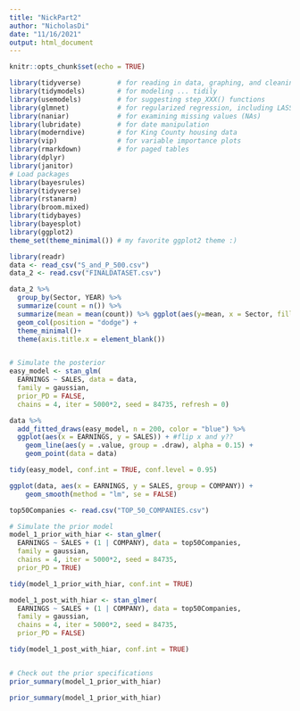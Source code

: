 ```yaml
---
title: "NickPart2"
author: "NicholasDi"
date: "11/16/2021"
output: html_document
---
```


```r
knitr::opts_chunk$set(echo = TRUE)
```

```r
library(tidyverse)         # for reading in data, graphing, and cleaning
library(tidymodels)        # for modeling ... tidily
library(usemodels)         # for suggesting step_XXX() functions
library(glmnet)            # for regularized regression, including LASSO
library(naniar)            # for examining missing values (NAs)
library(lubridate)         # for date manipulation
library(moderndive)        # for King County housing data
library(vip)               # for variable importance plots
library(rmarkdown)         # for paged tables
library(dplyr)
library(janitor)
# Load packages
library(bayesrules)
library(tidyverse)
library(rstanarm)
library(broom.mixed)
library(tidybayes)
library(bayesplot)
library(ggplot2)
theme_set(theme_minimal()) # my favorite ggplot2 theme :)
```

```r
library(readr)
data <- read_csv("S_and_P_500.csv")
data_2 <- read.csv("FINALDATASET.csv")
```

```r
data_2 %>% 
  group_by(Sector, YEAR) %>% 
  summarize(count = n()) %>% 
  summarize(mean = mean(count)) %>% ggplot(aes(y=mean, x = Sector, fill = Sector))+
  geom_col(position = "dodge") + 
  theme_minimal()+
  theme(axis.title.x = element_blank())
```

```r

```



```r
# Simulate the posterior
easy_model <- stan_glm(
  EARNINGS ~ SALES, data = data,
  family = gaussian,
  prior_PD = FALSE,
  chains = 4, iter = 5000*2, seed = 84735, refresh = 0)
```

```r
data %>%
  add_fitted_draws(easy_model, n = 200, color = "blue") %>%
  ggplot(aes(x = EARNINGS, y = SALES)) + #flip x and y??
    geom_line(aes(y = .value, group = .draw), alpha = 0.15) + 
    geom_point(data = data)
```

```r
tidy(easy_model, conf.int = TRUE, conf.level = 0.95)
```
```r
ggplot(data, aes(x = EARNINGS, y = SALES, group = COMPANY)) + 
    geom_smooth(method = "lm", se = FALSE)
```

```r
top50Companies <- read.csv("TOP_50_COMPANIES.csv")
```

```r
# Simulate the prior model
model_1_prior_with_hiar <- stan_glmer(
  EARNINGS ~ SALES + (1 | COMPANY), data = top50Companies, 
  family = gaussian,
  chains = 4, iter = 5000*2, seed = 84735, 
  prior_PD = TRUE)

tidy(model_1_prior_with_hiar, conf.int = TRUE)

model_1_post_with_hiar <- stan_glmer(
  EARNINGS ~ SALES + (1 | COMPANY), data = top50Companies, 
  family = gaussian,
  chains = 4, iter = 5000*2, seed = 84735, 
  prior_PD = FALSE)

tidy(model_1_post_with_hiar, conf.int = TRUE)


# Check out the prior specifications
prior_summary(model_1_prior_with_hiar)
```

```r
prior_summary(model_1_prior_with_hiar)
```







